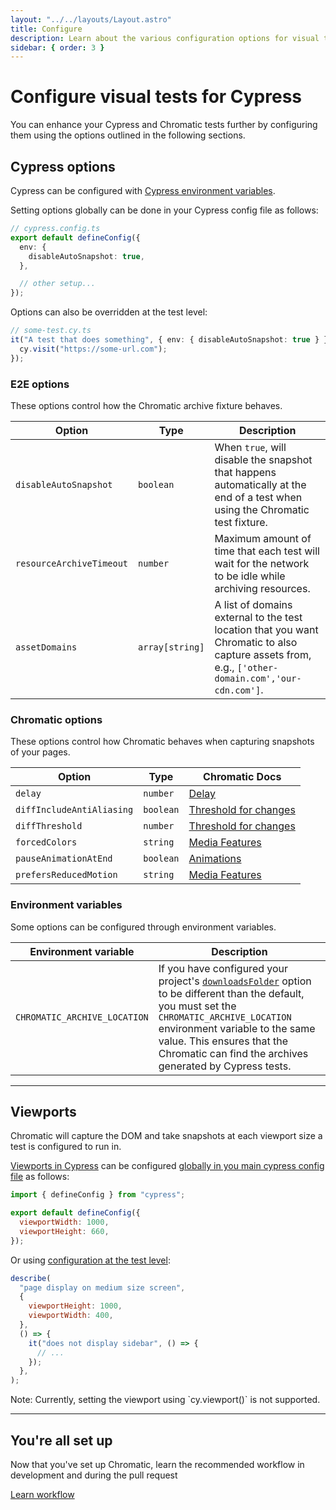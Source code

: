 ```yaml
---
layout: "../../layouts/Layout.astro"
title: Configure
description: Learn about the various configuration options for visual tests for Cypress
sidebar: { order: 3 }
---
```



# Configure visual tests for Cypress

You can enhance your Cypress and Chromatic tests further by configuring them using the options outlined in the following sections.

## Cypress options

Cypress can be configured with [Cypress environment variables](https://docs.cypress.io/guides/guides/environment-variables).

Setting options globally can be done in your Cypress config file as follows:

```ts
// cypress.config.ts
export default defineConfig({
  env: {
    disableAutoSnapshot: true,
  },

  // other setup...
});
```

Options can also be overridden at the test level:

```ts
// some-test.cy.ts
it("A test that does something", { env: { disableAutoSnapshot: true } }, () => {
  cy.visit("https://some-url.com");
});
```

### E2E options

These options control how the Chromatic archive fixture behaves.

| Option                   | Type            | Description                                                                                                                                                                          |
| ------------------------ | --------------- | ------------------------------------------------------------------------------------------------------------------------------------------------------------------------------------ |
| `disableAutoSnapshot`    | `boolean`       | When `true`, will disable the snapshot that happens automatically at the end of a test when using the Chromatic test fixture.                                                        |
| `resourceArchiveTimeout` | `number`        | Maximum amount of time that each test will wait for the network to be idle while archiving resources.                                                                                |
| `assetDomains`           | `array[string]` | A list of domains external to the test location that you want Chromatic to also capture assets from, e.g., <code style="display: inline;">['other-domain.com','our-cdn.com']</code>. |

### Chromatic options

These options control how Chromatic behaves when capturing snapshots of your pages.

| Option                    | Type      | Chromatic Docs                                                          |
| ------------------------- | --------- | ----------------------------------------------------------------------- |
| `delay`                   | `number`  | [Delay](/docs/delay/)                                                   |
| `diffIncludeAntiAliasing` | `boolean` | [Threshold for changes](/docs/threshold#anti-aliasing)                  |
| `diffThreshold`           | `number`  | [Threshold for changes](/docs/threshold#setting-the-threshold)          |
| `forcedColors`            | `string`  | [Media Features](/docs/media-features#test-high-contrast-color-schemes) |
| `pauseAnimationAtEnd`     | `boolean` | [Animations](/docs/animations#css-animations)                           |
| `prefersReducedMotion`    | `string`  | [Media Features](/docs/media-features#verify-reduced-motion-animations) |

### Environment variables

Some options can be configured through environment variables.

| Environment variable         | Description                                                                                                                                                                                                                                                                                                                                   |
| ---------------------------- | --------------------------------------------------------------------------------------------------------------------------------------------------------------------------------------------------------------------------------------------------------------------------------------------------------------------------------------------- |
| `CHROMATIC_ARCHIVE_LOCATION` | If you have configured your project's [`downloadsFolder`](https://docs.cypress.io/guides/references/configuration#Downloads) option to be different than the default, you must set the `CHROMATIC_ARCHIVE_LOCATION` environment variable to the same value. This ensures that the Chromatic can find the archives generated by Cypress tests. |

---

## Viewports

Chromatic will capture the DOM and take snapshots at each viewport size a test is configured to run in.

[Viewports in Cypress](https://docs.cypress.io/api/commands/viewport) can be configured [globally in you main cypress config file](https://docs.cypress.io/api/commands/viewport#Default-sizing) as follows:

```javascript
import { defineConfig } from "cypress";

export default defineConfig({
  viewportWidth: 1000,
  viewportHeight: 660,
});
```

Or using [configuration at the test level](https://docs.cypress.io/api/commands/viewport#Set-viewport-in-the-test-configuration):

```javascript
describe(
  "page display on medium size screen",
  {
    viewportHeight: 1000,
    viewportWidth: 400,
  },
  () => {
    it("does not display sidebar", () => {
      // ...
    });
  },
);
```

<div class="aside">
  Note: Currently, setting the viewport using `cy.viewport()` is not supported.
</div>

---

## You're all set up

Now that you've set up Chromatic, learn the recommended workflow in development and during the pull request

<a class="btn primary round" href="/docs/in-development">
  Learn workflow
</a>
